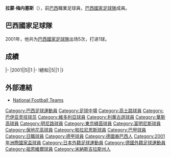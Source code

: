 {{unreferenced|time=2015-12-26T02:03:12+00:00}}
{{Infobox football biography
|name=拉蒙·梅内塞斯
|image=RamonVitória.JPG
|fullname=Ramon Menezes
|birth_date={{Birth date and age|1972|6|30}}
|cityofbirth=[[孔塔任|孔塔任]]
|countryofbirth=[[巴西|巴西]]
|height=
|position=[[中场|中场]]
|currentclub=
|years1=1989-1992
|clubs1=[[高士路體育會|高士路]]
|caps1=
|goals1=
|years2=1993-1994
|clubs2=[[巴伊亚竞技俱乐部|巴希亞]]
|caps2=
|goals2=
|years3=1994-1995
|clubs3=[[维多利亚体育俱乐部|維多利亞]]
|caps3=
|goals3=
|years4=1995-1996
|clubs4=[[勒沃库森足球俱乐部|利華古遜]]
|caps4=
|goals4=
|years5=1996-1999
|clubs5=[[華斯高達伽馬划艇會|華斯高]]
|caps5=
|goals5=
|years6=2000-2001
|clubs6=[[米内罗竞技俱乐部|明尼路]]
|caps6=
|goals6=
|years7=2002
|clubs7=[[華斯高達伽馬划艇會|華斯高]]
|caps7=
|goals7=
|years8=2003
|clubs8=[[東京綠茵|東京綠茵]]
|caps8=
|goals8=
|years9=2004
|clubs9=[[富明尼斯足球會|富明尼斯]]
|caps9=
|goals9=
|years10=2005
|clubs10=[[保地花高足球競賽會|保地花高]]
|caps10=
|goals10=
|years11=2006
|clubs11=[[華斯高達伽馬划艇會|華斯高]]
|caps11=
|goals11=
|years12=2007
|clubs12=[[帕拉尼恩斯體育會|帕拉尼恩斯]]
|caps12=
|goals12=
|years13=2008-2010
|clubs13=[[维多利亚体育俱乐部|維多利亞]]
|caps13=
|goals13=
|nationalyears=2001
|nationalteam=[[巴西國家足球隊|巴西]]
|nationalcaps(goals)=5 (1)
}}
'''拉蒙·梅内塞斯'''（{{Bd|1972年|6月30日||}}），前[[巴西|巴西]]職業足球員，[[巴西國家足球隊|巴西國家足球隊]]成員。

==巴西國家足球隊==
2001年，他共为[[巴西國家足球隊|巴西國家足球隊]]出场5次，打进1球。

==成績==
{{Football player national team statistics|BRA}}
|-
|2001||5||1
|-
!總和||5||1
|}

==外部連結==
{{Reflist}}
*[http://www.national-football-teams.com/player/10120/Ramon_2.html National Football Teams] {{Wayback|url=http://www.national-football-teams.com/player/10120/Ramon_2.html |date=20160304003045 }}

{{Soccer-player-stub}}

{{DEFAULTSORT:Ramon}}
[[Category:巴西足球運動員|Category:巴西足球運動員]]
[[Category:足球中場|Category:足球中場]]
[[Category:高士路球員|Category:高士路球員]]
[[Category:巴伊亚竞技球员|Category:巴伊亚竞技球员]]
[[Category:維多利亞球員|Category:維多利亞球員]]
[[Category:利華古遜球員|Category:利華古遜球員]]
[[Category:華斯高球員|Category:華斯高球員]]
[[Category:明尼路球員|Category:明尼路球員]]
[[Category:東京綠茵球員|Category:東京綠茵球員]]
[[Category:富明尼斯球員|Category:富明尼斯球員]]
[[Category:保地花高球員|Category:保地花高球員]]
[[Category:帕拉尼恩斯球員|Category:帕拉尼恩斯球員]]
[[Category:巴甲球員|Category:巴甲球員]]
[[Category:日職球員|Category:日職球員]]
[[Category:德甲球員|Category:德甲球員]]
[[Category:德國裔巴西人|Category:德國裔巴西人]]
[[Category:2001年洲際國家盃球員|Category:2001年洲際國家盃球員]]
[[Category:日本外籍足球運動員|Category:日本外籍足球運動員]]
[[Category:德國外籍足球運動員|Category:德國外籍足球運動員]]
[[Category:祖恩維爾球員|Category:祖恩維爾球員]]
[[Category:米納斯吉拉斯州人|Category:米納斯吉拉斯州人]]